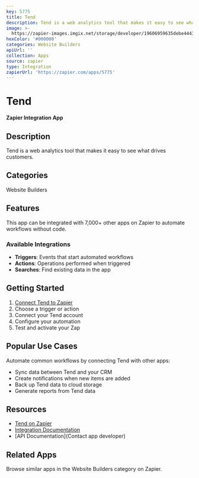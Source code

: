 ```yaml
---
key: 5775
title: Tend
description: Tend is a web analytics tool that makes it easy to see what drives customers.
image: >-
  https://zapier-images.imgix.net/storage/developer/19606959635debe444355da61b71f5ae_3.png?auto=format%2Ccompress&ixlib=python-3.0.0&q=50
hexColor: '#000000'
categories: Website Builders
apiUrl: ''
collection: Apps
source: zapier
type: Integration
zapierUrl: 'https://zapier.com/apps/5775'
---
```

# Tend

**Zapier Integration App**

## Description

Tend is a web analytics tool that makes it easy to see what drives customers.

## Categories

Website Builders

## Features

This app can be integrated with 7,000+ other apps on Zapier to automate workflows without code.

### Available Integrations

- **Triggers**: Events that start automated workflows
- **Actions**: Operations performed when triggered
- **Searches**: Find existing data in the app

## Getting Started

1. [Connect Tend to Zapier](https://zapier.com/apps/5775)
2. Choose a trigger or action
3. Connect your Tend account
4. Configure your automation
5. Test and activate your Zap

## Popular Use Cases

Automate common workflows by connecting Tend with other apps:

- Sync data between Tend and your CRM
- Create notifications when new items are added
- Back up Tend data to cloud storage
- Generate reports from Tend data

## Resources

- [Tend on Zapier](https://zapier.com/apps/5775)
- [Integration Documentation](https://zapier.com/apps/5775/integrations)
- [API Documentation](Contact app developer)

## Related Apps

Browse similar apps in the Website Builders category on Zapier.
